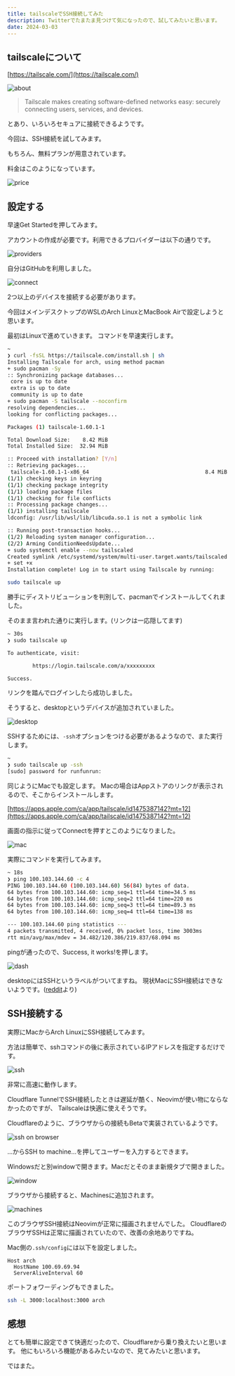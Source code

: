 ```yaml
---
title: tailscaleでSSH接続してみた
description: Twitterでたまたま見つけて気になったので、試してみたいと思います。
date: 2024-03-03
---
```


## tailscaleについて

[https://tailscale.com/](https://tailscale.com/)

![about](https://i.gyazo.com/a5f4ec3808b421f3c189b7f5f9c2675c.png)

> Tailscale makes creating software-defined networks easy: securely connecting users, services, and devices.

とあり、いろいろセキュアに接続できるようです。

今回は、SSH接続を試してみます。

もちろん、無料プランが用意されています。

料金はこのようになっています。

![price](https://i.gyazo.com/0a0ffb6c8595e13f49f9dd7604604021.png)

## 設定する

早速Get Startedを押してみます。

アカウントの作成が必要です。利用できるプロバイダーは以下の通りです。

![providers](https://i.gyazo.com/ebb1d22c2ef892340ceb74bdf149af55.png)

自分はGitHubを利用しました。

![connect](https://i.gyazo.com/d15f4d4196d5da25e8aca771fc2ed4f4.png)

2つ以上のデバイスを接続する必要があります。

今回はメインデスクトップのWSLのArch LinuxとMacBook Airで設定しようと思います。

最初はLinuxで進めていきます。
コマンドを早速実行します。

```bash
~
❯ curl -fsSL https://tailscale.com/install.sh | sh
Installing Tailscale for arch, using method pacman
+ sudo pacman -Sy
:: Synchronizing package databases...
 core is up to date
 extra is up to date
 community is up to date
+ sudo pacman -S tailscale --noconfirm
resolving dependencies...
looking for conflicting packages...

Packages (1) tailscale-1.60.1-1

Total Download Size:    8.42 MiB
Total Installed Size:  32.94 MiB

:: Proceed with installation? [Y/n]
:: Retrieving packages...
 tailscale-1.60.1-1-x86_64                                     8.4 MiB   330 KiB/s 00:26 [###################################################] 100%
(1/1) checking keys in keyring                                                           [###################################################] 100%
(1/1) checking package integrity                                                         [###################################################] 100%
(1/1) loading package files                                                              [###################################################] 100%
(1/1) checking for file conflicts                                                        [###################################################] 100%
:: Processing package changes...
(1/1) installing tailscale                                                               [###################################################] 100%
ldconfig: /usr/lib/wsl/lib/libcuda.so.1 is not a symbolic link

:: Running post-transaction hooks...
(1/2) Reloading system manager configuration...
(2/2) Arming ConditionNeedsUpdate...
+ sudo systemctl enable --now tailscaled
Created symlink /etc/systemd/system/multi-user.target.wants/tailscaled.service → /usr/lib/systemd/system/tailscaled.service.
+ set +x
Installation complete! Log in to start using Tailscale by running:

sudo tailscale up
```

勝手にディストリビューションを判別して、pacmanでインストールしてくれました。

そのまま言われた通りに実行します。(リンクは一応隠してます)

```bash
~ 30s
❯ sudo tailscale up

To authenticate, visit:

        https://login.tailscale.com/a/xxxxxxxxx

Success.
```

リンクを踏んでログインしたら成功しました。

そうすると、desktopというデバイスが追加されていました。

![desktop](https://i.gyazo.com/de5cace11da1a7f7905c98bc4c77fcf1.png)

SSHするためには、`-ssh`オプションをつける必要があるようなので、また実行します。

```bash
~
❯ sudo tailscale up -ssh
[sudo] password for runfunrun:
```

同じようにMacでも設定します。
Macの場合はAppストアのリンクが表示されるので、そこからインストールします。

[https://apps.apple.com/ca/app/tailscale/id1475387142?mt=12](https://apps.apple.com/ca/app/tailscale/id1475387142?mt=12)

画面の指示に従ってConnectを押すとこのようになりました。

![mac](https://i.gyazo.com/ebdaf80e2a840fca9a37543b725358ff.png)

実際にコマンドを実行してみます。

```bash
~ 18s
❯ ping 100.103.144.60 -c 4
PING 100.103.144.60 (100.103.144.60) 56(84) bytes of data.
64 bytes from 100.103.144.60: icmp_seq=1 ttl=64 time=34.5 ms
64 bytes from 100.103.144.60: icmp_seq=2 ttl=64 time=220 ms
64 bytes from 100.103.144.60: icmp_seq=3 ttl=64 time=89.3 ms
64 bytes from 100.103.144.60: icmp_seq=4 ttl=64 time=138 ms

--- 100.103.144.60 ping statistics ---
4 packets transmitted, 4 received, 0% packet loss, time 3003ms
rtt min/avg/max/mdev = 34.482/120.386/219.837/68.094 ms
```

pingが通ったので、Success, it works!を押します。

![dash](https://i.gyazo.com/9bf6b986920f3f143e6694f871c8fd66.png)

desktopにはSSHというラベルがついてますね。
現状MacにSSH接続はできないようです。([reddit](https://www.reddit.com/r/Tailscale/comments/13cncn7/tailscale_mac_ssh/)より)

## SSH接続する

実際にMacからArch LinuxにSSH接続してみます。

方法は簡単で、sshコマンドの後に表示されているIPアドレスを指定するだけです。

![ssh](https://i.gyazo.com/1e99dc3215c7e4b909dcb99a1b940a8b.png)

非常に高速に動作します。

Cloudflare TunnelでSSH接続したときは遅延が酷く、Neovimが使い物にならなかったのですが、
Tailscaleは快適に使えそうです。

Cloudflareのように、ブラウザからの接続もBetaで実装されているようです。

![ssh on browser](https://i.gyazo.com/59ff077beb86e40cf3ed5d758a9167da.png)

...からSSH to machine...を押してユーザーを入力するとできます。

Windowsだと別windowで開きます。Macだとそのまま新規タブで開きました。

![window](https://i.gyazo.com/4f27283fab2e98ff807c1e43218fb6e7.png)

ブラウザから接続すると、Machinesに追加されます。

![machines](https://i.gyazo.com/98e013bc2b1fa770a22dc9f0ded2beaa.png)

このブラウザSSH接続はNeovimが正常に描画されませんでした。
CloudflareのブラウザSSHは正常に描画されていたので、改善の余地ありですね。

Mac側の`.ssh/config`には以下を設定しました。

```text
Host arch
  HostName 100.69.69.94
  ServerAliveInterval 60
```

ポートフォワーディングもできました。

```bash
ssh -L 3000:localhost:3000 arch
```

## 感想

とても簡単に設定できて快適だったので、Cloudflareから乗り換えたいと思います。
他にもいろいろ機能があるみたいなので、見てみたいと思います。

ではまた。
